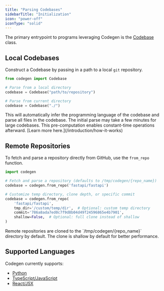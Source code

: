 ```yaml
---
title: "Parsing Codebases"
sidebarTitle: "Initialization"
icon: "power-off"
iconType: "solid"
---
```


The primary entrypoint to programs leveraging Codegen is the [Codebase](../api-reference/core/Codebase) class.

## Local Codebases

Construct a Codebase by passing in a path to a local `git` repository.

```python
from codegen import Codebase

# Parse from a local directory
codebase = Codebase("path/to/repository")

# Parse from current directory
codebase = Codebase("./")
```

<Note>
  This will automatically infer the programming language of the codebase and
  parse all files in the codebase.
</Note>

<Tip>
  The initial parse may take a few minutes for large codebases. This
  pre-computation enables constant-time operations afterward. [Learn more
  here.](/introduction/how-it-works)
</Tip>

## Remote Repositories

To fetch and parse a repository directly from GitHub, use the `from_repo` function.

```python
import codegen

# Fetch and parse a repository (defaults to /tmp/codegen/{repo_name})
codebase = codegen.from_repo('fastapi/fastapi')

# Customize temp directory, clone depth, or specific commit
codebase = codegen.from_repo(
    'fastapi/fastapi',
    tmp_dir='/custom/temp/dir',  # Optional: custom temp directory
    commit='786a8ada7ed0c7f9d8b04d49f24596865e4b7901',
    shallow=False,  # Optional: full clone instead of shallow
)
```

<Note>
  Remote repositories are cloned to the `/tmp/codegen/{repo_name}` directory by
  default. The clone is shallow by default for better performance.
</Note>

## Supported Languages

Codegen currently supports:

- [Python](/api-reference/python)
- [TypeScript/JavaScript](/api-reference/javascript)
- [React/JSX](/building-with-codegen/react-and-jsx)
